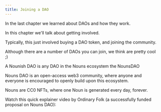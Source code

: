 ```yaml
---
title: Joining a DAO
---
```


In the last chapter we learned about DAOs and how they work.&#x20;

In this chapter we'll talk about getting involved.&#x20;

Typically, this just involved buying a DAO token, and joining the community.&#x20;

Although there are a number of DAOs you can join, we think <Nutshell children="Nounish DAOs" />  are pretty cool ;)&#x20;

A Nounish DAO is any DAO in the Nouns ecosystem <Nutshell children="forking" /> the NounsDAO <Nutshell children="protocol." />

Nouns DAO is an open-access web3 community, where anyone and everyone is encouraged to openly build upon this ecosystem.

Nouns are CC0 NFTs, where one Noun is generated every day, forever.

Watch this quick explainer video by Ordinary Folk (a successfully funded proposal on Nouns DAO):

<Tweet tweetLink="ordinaryfolkco/status/1603200528162656257" align="center" hideConversation={true} />

